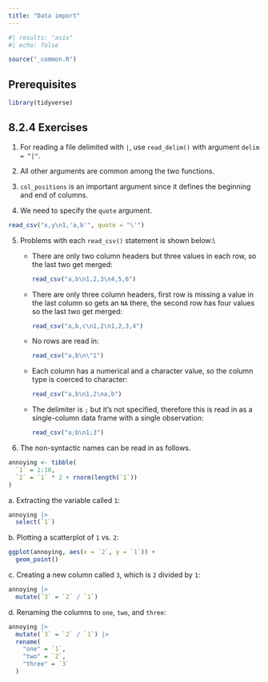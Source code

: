 ```yaml
---
title: "Data import"
---
```


```r
#| results: "asis"
#| echo: false

source("_common.R")
```

## Prerequisites {.unnumbered}

```r
library(tidyverse)
```

## 8.2.4 Exercises {.unnumbered}

1.  For reading a file delimited with `|`, use `read_delim()` with argument `delim = "|"`.

2.  All other arguments are common among the two functions.

3.  `col_positions` is an important argument since it defines the beginning and end of columns.

4.  We need to specify the `quote` argument.

```r
read_csv("x,y\n1,'a,b'", quote = "\'")
```

5.  Problems with each `read_csv()` statement is shown below:\\

    -   There are only two column headers but three values in each row, so the last two get merged:

        ```r
        read_csv("a,b\n1,2,3\n4,5,6")
        ```

    -   There are only three column headers, first row is missing a value in the last column so gets an `NA` there, the second row has four values so the last two get merged:

        ```r
        read_csv("a,b,c\n1,2\n1,2,3,4")
        ```

    -   No rows are read in:

        ```r
        read_csv("a,b\n\"1")
        ```

    -   Each column has a numerical and a character value, so the column type is coerced to character:

        ```r
        read_csv("a,b\n1,2\na,b")
        ```

    -   The delimiter is `;` but it's not specified, therefore this is read in as a single-column data frame with a single observation:

        ```r
        read_csv("a;b\n1;3")
        ```

6.  The non-syntactic names can be read in as follows.

```r
annoying <- tibble(
  `1` = 1:10,
  `2` = `1` * 2 + rnorm(length(`1`))
)
```

a\.
Extracting the variable called `1`:

```r
annoying |>
  select(`1`)
```

b\.
Plotting a scatterplot of `1` vs. `2`:

```r
ggplot(annoying, aes(x = `2`, y = `1`)) +
  geom_point()
```

c\.
Creating a new column called `3`, which is `2` divided by `1`:

```r
annoying |>
  mutate(`3` = `2` / `1`)
```

d\.
Renaming the columns to `one`, `two`, and `three`:

```r
annoying |>
  mutate(`3` = `2` / `1`) |>
  rename(
    "one" = `1`,
    "two" = `2`,
    "three" = `3`
  )
```
